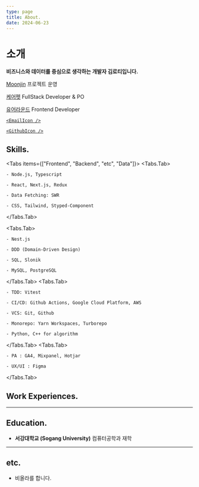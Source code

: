 ```yaml
---
type: page
title: About.
date: 2024-06-23
---
```



# 소개
**비즈니스와 데이터를 중심으로 생각하는 개발자 김로티입니다.**

[Moonjin](https://moonjin-landing.vercel.app/) 프로젝트 운영<br/>

[케어펫](https://www.carepet.io) FullStack Developer & PO<br />

[유어라운드](https://www.carepet.io)  Frontend Developer<br />

[//]: # (`tldr`, `@pgkit` 프로젝트 메인테이너입니다.)

<p className="mt-1 flex gap-1.5">

  <a href="mailto:kimrotti@gmail.com">

    <EmailIcon />

  </a>

  <a href="https://github.com/KIMROTTI">

    <GithubIcon />

  </a>

</p>


## Skills.

<Tabs items={["Frontend", "Backend", "etc", "Data"]}>
  <Tabs.Tab>

    - Node.js, Typescript

    - React, Next.js, Redux

    - Data Fetching: SWR

    - CSS, Tailwind, Styped-Component

  </Tabs.Tab>

  <Tabs.Tab>

    - Nest.js

    - DDD (Domain-Driven Design)

    - SQL, Slonik

    - MySQL, PostgreSQL


  </Tabs.Tab>
  <Tabs.Tab>

    - TDD: Vitest

    - CI/CD: Github Actions, Google Cloud Platform, AWS

    - VCS: Git, Github

    - Monorepo: Yarn Workspaces, Turborepo

    - Python, C++ for algorithm

  </Tabs.Tab>
  <Tabs.Tab>

    - PA : GA4, Mixpanel, Hotjar

    - UX/UI : Figma

  </Tabs.Tab>
</Tabs>


## Work Experiences.


<Career
  company="케어펫"
  href="https://www.carepet.io"
  position="FullStack Developer & PO"
  period="2023.11 - 2024.09"
/>

[//]: # (<Experience)

[//]: # (  title="Monorepo 구축 및 팀 컨벤션 관리")

[//]: # (  descriptions={[)

[//]: # (    "Monorepo 도입 및 타입 공유로 백엔드/프론트엔드 병렬 개발 실현.",)

[//]: # (    "내부 패키지 구조 정비로 3인 개발팀이 6개 프론트엔드 프로젝트를 개발 및 관리.")

[//]: # (  ]})

[//]: # (/>)

<Career
  company="유어라운드"
  href="https://www.candypay.co.kr"
  position="Frontend Developer"
  period="2023.01 - 2023.10"
/>

[//]: # (<Experience)

[//]: # (  title="외주 작업물 인수인계 및 리팩토링")

[//]: # (  descriptions={[)

[//]: # (    "backend: 서비스 레이어 분리, 테이블 구조 개선, 미구현 기능 재설계",)

[//]: # (    "app: 코드 스플릿, 라우팅 최적화, 상태 관리 최적화",)

[//]: # (    "website: SEO 최적화, 렌더링 최적화, 웹팩 최적화")

[//]: # (  ]})

[//]: # (/>)


---

## Education.
- **서강대학교 (Sogang University)** 컴퓨터공학과 재학

---

## etc.
- 비올라를 합니다.
